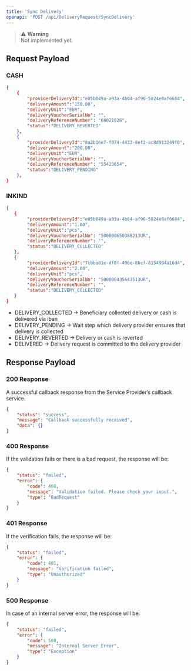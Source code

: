 ```yaml
---
title: 'Sync Delivery'
openapi: 'POST /api/DeliveryRequest/SyncDelivery'
---
```


> ⚠️ **Warning**  
> Not implemented yet.


## Request Payload

### CASH

```json
{
    {
        "providerDeliveryId":"e05b049a-a93a-4b04-af96-5824e0af6684",
        "deliveryAmount":"150.00",
        "deliveryUnit":"EUR",
        "deliveryVoucherSerialNo": "",
        "deliveryReferenceNumber": "66021926",
        "status":"DELIVERY_REVERTED"
    },
    {
        "providerDeliveryId":"8a2b16e7-f074-4433-8ef2-ac8d913249f0",
        "deliveryAmount":"200.00",
        "deliveryUnit":"EUR",
        "deliveryVoucherSerialNo": "",
        "deliveryReferenceNumber": "55423654",
        "status":"DELIVERY_PENDING"
    },
}
```

### INKIND

```json
{
   {
        "providerDeliveryId":"e05b049a-a93a-4b04-af96-5824e0af6684",
        "deliveryAmount":"1.00",
        "deliveryUnit":"pcs",
        "deliveryVoucherSerialNo": "500000650388213UR",
        "deliveryReferenceNumber": "",
        "status":"DELIVERY_COLLECTED"
   },
   {
        "providerDeliveryId":"7cbba01e-df8f-406e-8bcf-8154994a16d4",
        "deliveryAmount":"2.00",
        "deliveryUnit":"pcs",
        "deliveryVoucherSerialNo": "500000435643513UR",
        "deliveryReferenceNumber": "",
        "status":"DELIVERY_COLLECTED"
   }
}
```

- DELIVERY_COLLECTED -> Beneficiary collected delivery or cash is delivered via iban
- DELIVERY_PENDING -> Wait step which delivery provider ensures that delivery is collected
- DELIVERY_REVERTED -> Delivery or cash is reverted
- DELIVERED -> Delivery request is committed to the delivery provider

## Response Payload

### 200 Response

A successful callback response from the Service Provider’s callback service.

```json
{
    "status": "success",
    "message": "Callback successfully received",
    "data": {}
}
```

### 400 Response

If the validation fails or there is a bad request, the response will be:

```json
{
    "status": "failed",
    "error": {
        "code": 400,
        "message": "Validation failed. Please check your input.",
        "type": "BadRequest"
    }
}
```

### 401 Response

If the verification fails, the response will be:

```json
{
    "status": "failed",
    "error": {
        "code": 401,
        "message": "Verification failed",
        "type": "Unauthorized"
    }
}
```

### 500 Response

In case of an internal server error, the response will be:

```json
{
    "status": "failed",
    "error": {
        "code": 500,
        "message": "Internal Server Error",
        "type": "Exception"
    }
}
```